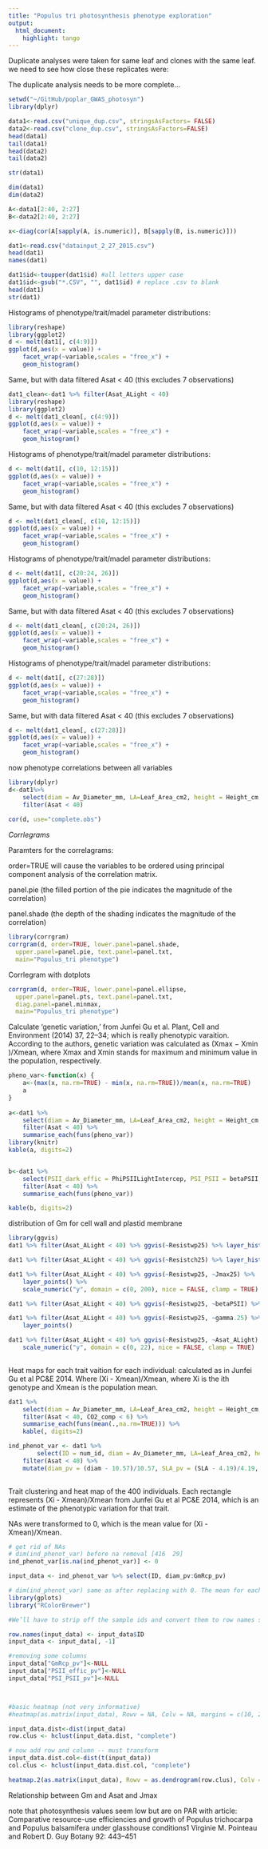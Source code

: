 ```yaml
---
title: "Populus tri photosynthesis phenotype exploration"
output:
  html_document:
    highlight: tango
---
```


Duplicate analyses were taken for same leaf and clones with the same leaf. we need to see how close these replicates were:

The duplicate analysis needs to be more complete...

```r
setwd("~/GitHub/poplar_GWAS_photosyn")
library(dplyr)

data1<-read.csv("unique_dup.csv", stringsAsFactors= FALSE)
data2<-read.csv("clone_dup.csv", stringsAsFactors=FALSE)
head(data1)
tail(data1)
head(data2)
tail(data2)

str(data1)

dim(data1)
dim(data2)

A<-data1[2:40, 2:27]
B<-data2[2:40, 2:27]

x<-diag(cor(A[sapply(A, is.numeric)], B[sapply(B, is.numeric)]))
```



```r
dat1<-read.csv("datainput_2_27_2015.csv")
head(dat1)
names(dat1)

dat1$id<-toupper(dat1$id) #all letters upper case
dat1$id<-gsub("*.CSV", "", dat1$id) # replace .csv to blank
head(dat1)
str(dat1)

```

Histograms of phenotype/trait/madel parameter distributions:

```r
library(reshape)
library(ggplot2)
d <- melt(dat1[, c(4:9)])
ggplot(d,aes(x = value)) + 
    facet_wrap(~variable,scales = "free_x") + 
    geom_histogram()

```

Same, but with data filtered Asat < 40 (this excludes 7 observations)

```r
dat1_clean<-dat1 %>% filter(Asat_ALight < 40)
library(reshape)
library(ggplot2)
d <- melt(dat1_clean[, c(4:9)])
ggplot(d,aes(x = value)) + 
    facet_wrap(~variable,scales = "free_x") + 
    geom_histogram()

```


Histograms of phenotype/trait/madel parameter distributions:

```r
d <- melt(dat1[, c(10, 12:15)])
ggplot(d,aes(x = value)) + 
    facet_wrap(~variable,scales = "free_x") + 
    geom_histogram()

```

Same, but with data filtered Asat < 40 (this excludes 7 observations)

```r

d <- melt(dat1_clean[, c(10, 12:15)])
ggplot(d,aes(x = value)) + 
    facet_wrap(~variable,scales = "free_x") + 
    geom_histogram()

```


Histograms of phenotype/trait/madel parameter distributions:

```r
d <- melt(dat1[, c(20:24, 26)])
ggplot(d,aes(x = value)) + 
    facet_wrap(~variable,scales = "free_x") + 
    geom_histogram()

```

Same, but with data filtered Asat < 40 (this excludes 7 observations)

```r

d <- melt(dat1_clean[, c(20:24, 26)])
ggplot(d,aes(x = value)) + 
    facet_wrap(~variable,scales = "free_x") + 
    geom_histogram()

```

Histograms of phenotype/trait/madel parameter distributions:

```r
d <- melt(dat1[, c(27:28)])
ggplot(d,aes(x = value)) + 
    facet_wrap(~variable,scales = "free_x") + 
    geom_histogram()

```

Same, but with data filtered Asat < 40 (this excludes 7 observations)

```r

d <- melt(dat1_clean[, c(27:28)])
ggplot(d,aes(x = value)) + 
    facet_wrap(~variable,scales = "free_x") + 
    geom_histogram()

```

now phenotype correlations between all variables

```r
library(dplyr)
d<-dat1%>%
    select(diam = Av_Diameter_mm, LA=Leaf_Area_cm2, height = Height_cm, SLA = Av_SLA._mg.cm2, Asat = Asat_ALight, Jmax = Jmax25, PSII_effic = PhiPSIIsat_ALight, PSII_dark_effic = PhiPSIILightIntercep, PSI_PSII = betaPSII, CO2_comp = gamma.25, day_resp = Rdlight25, GmRwp = Resistwp25, GmRcp = Resistch25) %>%
    filter(Asat < 40)
   
cor(d, use="complete.obs")
```

*Corrlegrams*

Paramters for the correlagrams:

order=TRUE will cause the variables to be ordered using principal component analysis of the correlation matrix. 

panel.pie (the filled portion of the pie indicates the magnitude of the correlation)

panel.shade (the depth of the shading indicates the magnitude of the correlation)

```r
library(corrgram)
corrgram(d, order=TRUE, lower.panel=panel.shade,
  upper.panel=panel.pie, text.panel=panel.txt,
  main="Populus_tri phenotype") 
```

Corrlegram with dotplots

```r
corrgram(d, order=TRUE, lower.panel=panel.ellipse,
  upper.panel=panel.pts, text.panel=panel.txt,
  diag.panel=panel.minmax,
  main="Populus_tri phenotype") 

```

Calculate 'genetic variation,' from Junfei Gu et al. Plant, Cell and Environment (2014) 37, 22–34; which is really phenotypic varaition. According to the authors, genetic variation was calculated as (Xmax − Xmin )/Xmean, where Xmax and Xmin stands for maximum and minimum value in the population, respectively.

```r
pheno_var<-function(x) {
    a<-(max(x, na.rm=TRUE) - min(x, na.rm=TRUE))/mean(x, na.rm=TRUE)
    a    
}
  
a<-dat1 %>%
    select(diam = Av_Diameter_mm, LA=Leaf_Area_cm2, height = Height_cm, SLA = Av_SLA._mg.cm2, Asat = Asat_ALight, Jmax = Jmax25, PSII_effic = PhiPSIIsat_ALight) %>%
    filter(Asat < 40) %>%
    summarise_each(funs(pheno_var))
library(knitr)
kable(a, digits=2)


b<-dat1 %>%
    select(PSII_dark_effic = PhiPSIILightIntercep, PSI_PSII = betaPSII, CO2_comp = gamma.25, day_resp = Rdlight25, GmRwp = Resistwp25, GmRcp = Resistch25, Asat = Asat_ALight) %>%
    filter(Asat < 40) %>%
    summarise_each(funs(pheno_var))

kable(b, digits=2)

```

distribution of Gm for cell wall and plastid membrane

```r
library(ggvis)
dat1 %>% filter(Asat_ALight < 40) %>% ggvis(~Resistwp25) %>% layer_histograms()

dat1 %>% filter(Asat_ALight < 40) %>% ggvis(~Resistch25) %>% layer_histograms()

dat1 %>% filter(Asat_ALight < 40) %>% ggvis(~Resistwp25, ~Jmax25) %>% 
    layer_points() %>%
    scale_numeric("y", domain = c(0, 200), nice = FALSE, clamp = TRUE)

dat1 %>% filter(Asat_ALight < 40) %>% ggvis(~Resistwp25, ~betaPSII) %>% layer_points()

dat1 %>% filter(Asat_ALight < 40) %>% ggvis(~Resistwp25, ~gamma.25) %>% 
    layer_points()

dat1 %>% filter(Asat_ALight < 40) %>% ggvis(~Resistwp25, ~Asat_ALight) %>% layer_points()%>%
    scale_numeric("y", domain = c(0, 22), nice = FALSE, clamp = TRUE)
 

```


Heat maps for each trait vaition for each individual: calculated as in Junfei Gu et al PC&E 2014. Where (Xi - Xmean)/Xmean, where Xi is the ith genotype and Xmean is the population mean. 

```r

dat1 %>%
    select(diam = Av_Diameter_mm, LA=Leaf_Area_cm2, height = Height_cm, SLA = Av_SLA._mg.cm2, Asat = Asat_ALight, Jmax = Jmax25, PSII_effic = PhiPSIIsat_ALight, PSII_dark_effic = PhiPSIILightIntercep, PSI_PSII = betaPSII, CO2_comp = gamma.25, day_resp = Rdlight25, GmRwp = Resistwp25, GmRcp = Resistch25) %>%
    filter(Asat < 40, CO2_comp < 6) %>%
    summarise_each(funs(mean(.,na.rm=TRUE))) %>%
    kable(, digits=2)

ind_phenot_var <- dat1 %>%
        select(ID = num_id, diam = Av_Diameter_mm, LA=Leaf_Area_cm2, height = Height_cm, SLA = Av_SLA._mg.cm2, Asat = Asat_ALight, Jmax = Jmax25, PSII_effic = PhiPSIIsat_ALight, PSII_dark_effic = PhiPSIILightIntercep, PSI_PSII = betaPSII, CO2_comp = gamma.25, day_resp = Rdlight25, GmRwp = Resistwp25, GmRcp = Resistch25) %>%
    filter(Asat < 40) %>%
    mutate(diam_pv = (diam - 10.57)/10.57, SLA_pv = (SLA - 4.19)/4.19, height_pv = (height - 205.85)/205.85, LA_pv = (LA - 63.58)/63.58, Asat_pv = (Asat - 8.56)/8.56, Jmax_pv = (Jmax - 63.98)/63.98, CO2_comp_pv = (CO2_comp - 0.96)/0.96, PSII_effic_pv = (PSII_effic + 2.29)/2.29, PSII_dark_effic_pv = (PSII_dark_effic - 3.94)/3.94, PSI_PSII_pv = (PSI_PSII - 0.35)/0.35, day_resp_pv = (day_resp - 1.51)/1.51, GmRwp_pv = (GmRwp - 2.58)/2.58, GmRcp_pv = (GmRcp - 0.37)/0.37)
    
```

Trait clustering and heat map of the 400 individuals. Each rectangle represents (Xi - Xmean)/Xmean from Junfei Gu et al PC&E 2014, which is an estimate of the phenotypic variation for that trait.

NAs were transformed to 0, which is the mean value for (Xi - Xmean)/Xmean.
```r
# get rid of NAs
# dim(ind_phenot_var) before na removal [416  29]
ind_phenot_var[is.na(ind_phenot_var)] <- 0

input_data <- ind_phenot_var %>% select(ID, diam_pv:GmRcp_pv)

# dim(ind_phenot_var) same as after replacing with 0. The mean for each is 0, so this is cool for heat map representation
library(gplots)
library("RColorBrewer")

#We’ll have to strip off the sample ids and convert them to row names so that the data matrix contains only sequence count data.

row.names(input_data) <- input_data$ID
input_data <- input_data[, -1]

#removing some columns
input_data["GmRcp_pv"]<-NULL
input_data["PSII_effic_pv"]<-NULL
input_data["PSI_PSII_pv"]<-NULL



#basic heatmap (not very informative)
#heatmap(as.matrix(input_data), Rowv = NA, Colv = NA, margins = c(10, 2))

input_data.dist<-dist(input_data)
row.clus <- hclust(input_data.dist, "complete")

# now add row and column -- must transform
input_data.dist.col<-dist(t(input_data))
col.clus <- hclust(input_data.dist.col, "complete")

heatmap.2(as.matrix(input_data), Rowv = as.dendrogram(row.clus), Colv = as.dendrogram(col.clus), margins = c(10, 3), trace = "none", col=greenred(100), breaks=seq(-2.5,2.5,length.out=101))


```

Relationship between Gm and Asat and Jmax

note that photosynthesis values seem low but are on PAR with article: Comparative resource-use efficiencies and growth of Populus trichocarpa and Populus balsamifera under glasshouse conditions1 Virginie M. Pointeau and Robert D. Guy Botany 92: 443–451



